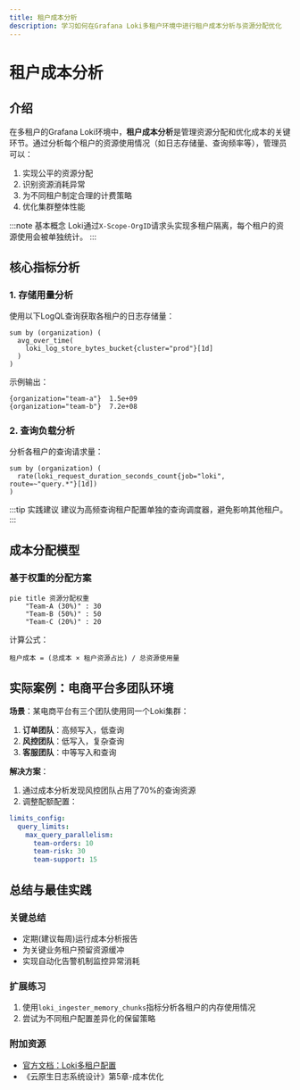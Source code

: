```yaml
---
title: 租户成本分析
description: 学习如何在Grafana Loki多租户环境中进行租户成本分析与资源分配优化
---
```


# 租户成本分析

## 介绍

在多租户的Grafana Loki环境中，**租户成本分析**是管理资源分配和优化成本的关键环节。通过分析每个租户的资源使用情况（如日志存储量、查询频率等），管理员可以：

1. 实现公平的资源分配
2. 识别资源消耗异常
3. 为不同租户制定合理的计费策略
4. 优化集群整体性能

:::note 基本概念
Loki通过`X-Scope-OrgID`请求头实现多租户隔离，每个租户的资源使用会被单独统计。
:::

## 核心指标分析

### 1. 存储用量分析

使用以下LogQL查询获取各租户的日志存储量：

```logql
sum by (organization) (
  avg_over_time(
    loki_log_store_bytes_bucket{cluster="prod"}[1d]
  )
)
```

示例输出：
```
{organization="team-a"}  1.5e+09
{organization="team-b"}  7.2e+08
```

### 2. 查询负载分析

分析各租户的查询请求量：

```logql
sum by (organization) (
  rate(loki_request_duration_seconds_count{job="loki", route=~"query.*"}[1d])
)
```

:::tip 实践建议
建议为高频查询租户配置单独的查询调度器，避免影响其他租户。
:::

## 成本分配模型

### 基于权重的分配方案

```mermaid
pie title 资源分配权重
    "Team-A (30%)" : 30
    "Team-B (50%)" : 50
    "Team-C (20%)" : 20
```

计算公式：
```
租户成本 = (总成本 × 租户资源占比) / 总资源使用量
```

## 实际案例：电商平台多团队环境

**场景**：某电商平台有三个团队使用同一个Loki集群：

1. **订单团队**：高频写入，低查询
2. **风控团队**：低写入，复杂查询
3. **客服团队**：中等写入和查询

**解决方案**：

1. 通过成本分析发现风控团队占用了70%的查询资源
2. 调整配额配置：
```yaml
limits_config:
  query_limits:
    max_query_parallelism:
      team-orders: 10
      team-risk: 30
      team-support: 15
```

## 总结与最佳实践

### 关键总结
- 定期(建议每周)运行成本分析报告
- 为关键业务租户预留资源缓冲
- 实现自动化告警机制监控异常消耗

### 扩展练习
1. 使用`loki_ingester_memory_chunks`指标分析各租户的内存使用情况
2. 尝试为不同租户配置差异化的保留策略

### 附加资源
- [官方文档：Loki多租户配置](https://grafana.com/docs/loki/latest/operations/multi-tenancy/)
- 《云原生日志系统设计》第5章-成本优化